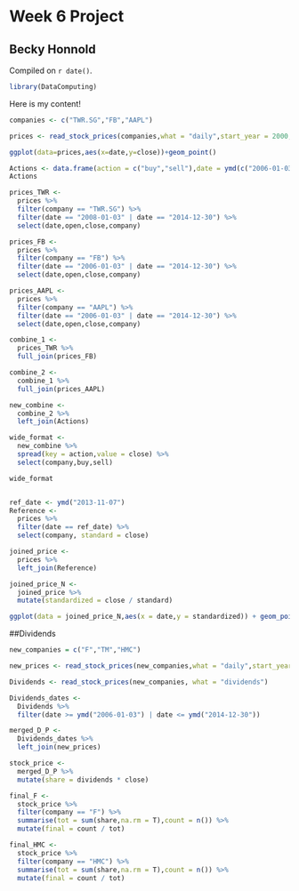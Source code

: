 # Week 6 Project

## Becky Honnold

<!-- leave this material as is -->
Compiled on `r date()`.

```{r include = FALSE}
library(DataComputing)
```
<!-- put your content after this line -->

Here is my content!

```{r}
companies <- c("TWR.SG","FB","AAPL")

prices <- read_stock_prices(companies,what = "daily",start_year = 2000, end_year = 2015)
```
```{r}
ggplot(data=prices,aes(x=date,y=close))+geom_point()
```

```{r}
Actions <- data.frame(action = c("buy","sell"),date = ymd(c("2006-01-03","2014-12-30")))
Actions

prices_TWR <-
  prices %>%
  filter(company == "TWR.SG") %>%
  filter(date == "2008-01-03" | date == "2014-12-30") %>%
  select(date,open,close,company)

prices_FB <-
  prices %>%
  filter(company == "FB") %>%
  filter(date == "2006-01-03" | date == "2014-12-30") %>%
  select(date,open,close,company)

prices_AAPL <-
  prices %>%
  filter(company == "AAPL") %>%
  filter(date == "2006-01-03" | date == "2014-12-30") %>%
  select(date,open,close,company)

combine_1 <-
  prices_TWR %>%
  full_join(prices_FB)

combine_2 <-
  combine_1 %>%
  full_join(prices_AAPL)

new_combine <-
  combine_2 %>%
  left_join(Actions)

wide_format <-
  new_combine %>%
  spread(key = action,value = close) %>%
  select(company,buy,sell)

wide_format



```

```{r}
ref_date <- ymd("2013-11-07")
Reference <- 
  prices %>%
  filter(date == ref_date) %>%
  select(company, standard = close)

joined_price <-
  prices %>%
  left_join(Reference)

joined_price_N <-
  joined_price %>%
  mutate(standardized = close / standard)

ggplot(data = joined_price_N,aes(x = date,y = standardized)) + geom_point() + aes(colour = company)
```

##Dividends

```{r}
new_companies = c("F","TM","HMC")

new_prices <- read_stock_prices(new_companies,what = "daily",start_year = 2000, end_year = 2015)

Dividends <- read_stock_prices(new_companies, what = "dividends")

Dividends_dates <-
  Dividends %>%
  filter(date >= ymd("2006-01-03") | date <= ymd("2014-12-30"))

merged_D_P <- 
  Dividends_dates %>%
  left_join(new_prices)

stock_price <-
  merged_D_P %>%
  mutate(share = dividends * close)

final_F <-
  stock_price %>%
  filter(company == "F") %>%
  summarise(tot = sum(share,na.rm = T),count = n()) %>%
  mutate(final = count / tot)

final_HMC <-
  stock_price %>%
  filter(company == "HMC") %>%
  summarise(tot = sum(share,na.rm = T),count = n()) %>%
  mutate(final = count / tot)
```

